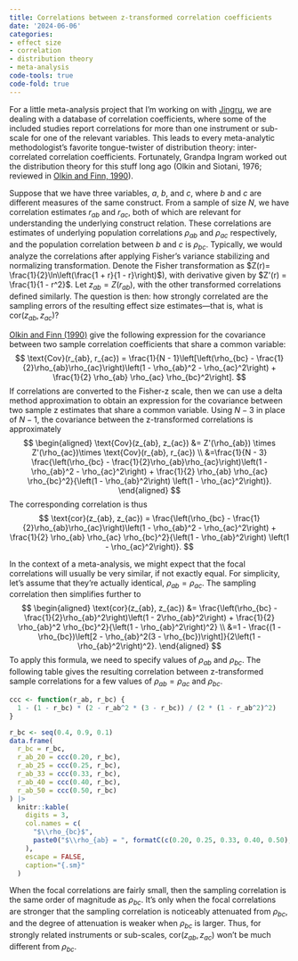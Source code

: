 ```yaml
---
title: Correlations between z-transformed correlation coefficients
date: '2024-06-06'
categories:
- effect size
- correlation
- distribution theory
- meta-analysis
code-tools: true
code-fold: true
---
```


For a little meta-analysis project that I'm working on with [Jingru](/authors/jingru-zhang/), we are dealing with a database of correlation coefficients, where some of the included studies report correlations for more than one instrument or sub-scale for one of the relevant variables. This leads to every meta-analytic methodologist's favorite tongue-twister of distribution theory: inter-correlated correlation coefficients. Fortunately, Grandpa Ingram worked out the distribution theory for this stuff long ago (Olkin and Siotani, 1976; reviewed in [Olkin and Finn, 1990](https://doi.org/10.1037/0033-2909.108.2.330)). 

Suppose that we have three variables, $a$, $b$, and $c$, where $b$ and $c$ are different measures of the same construct. From a sample of size $N$, we have correlation estimates $r_{ab}$ and $r_{ac}$, both of which are relevant for understanding the underlying construct relation. These correlations are estimates of underlying population correlations $\rho_{ab}$ and $\rho_{ac}$ respectively, and the population correlation between $b$ and $c$ is $\rho_{bc}$. 
Typically, we would analyze the correlations after applying Fisher's variance stabilizing and normalizing transformation. 
Denote the Fisher transformation as $Z(r)= \frac{1}{2}\ln\left(\frac{1 + r}{1 - r}\right)$), with derivative given by $Z'(r) = \frac{1}{1 - r^2}$. Let $z_{ab} = Z(r_{ab})$, with the other transformed correlations defined similarly. The question is then: how strongly correlated are the sampling errors of the resulting effect size estimates---that is, what is $\text{cor}(z_{ab}, z_{ac})$?

[Olkin and Finn (1990)](https://doi.org/10.1037/0033-2909.108.2.330) give the following expression for the covariance between two sample correlation coefficients that share a common variable:
$$
\text{Cov}(r_{ab}, r_{ac}) = \frac{1}{N - 1}\left[\left(\rho_{bc} - \frac{1}{2}\rho_{ab}\rho_{ac}\right)\left(1 - \rho_{ab}^2 - \rho_{ac}^2\right) + \frac{1}{2} \rho_{ab} \rho_{ac} \rho_{bc}^2\right].
$$
If correlations are converted to the Fisher-z scale, then we can use a delta method approximation to obtain an expression for the covariance between two sample z estimates that share a common variable.  Using $N-3$ in place of $N-1$, the covariance between the z-transformed correlations is approximately
$$
\begin{aligned}
\text{Cov}(z_{ab}, z_{ac}) &= Z'(\rho_{ab}) \times Z'(\rho_{ac})\times \text{Cov}(r_{ab}, r_{ac}) \\
&=\frac{1}{N - 3} \frac{\left(\rho_{bc} - \frac{1}{2}\rho_{ab}\rho_{ac}\right)\left(1 - \rho_{ab}^2 - \rho_{ac}^2\right) + \frac{1}{2} \rho_{ab} \rho_{ac} \rho_{bc}^2}{\left(1 - \rho_{ab}^2\right) \left(1 - \rho_{ac}^2\right)}.
\end{aligned}
$$
The corresponding correlation is thus
$$
\text{cor}(z_{ab}, z_{ac}) = \frac{\left(\rho_{bc} - \frac{1}{2}\rho_{ab}\rho_{ac}\right)\left(1 - \rho_{ab}^2 - \rho_{ac}^2\right) + \frac{1}{2} \rho_{ab} \rho_{ac} \rho_{bc}^2}{\left(1 - \rho_{ab}^2\right) \left(1 - \rho_{ac}^2\right)}.
$$

In the context of a meta-analysis, we might expect that the focal correlations will usually be very similar, if not exactly equal. For simplicity, let's assume that they're actually identical, $\rho_{ab} = \rho_{ac}$. The sampling correlation then simplifies further to  
$$
\begin{aligned}
\text{cor}(z_{ab}, z_{ac}) &= \frac{\left(\rho_{bc} - \frac{1}{2}\rho_{ab}^2\right)\left(1 - 2\rho_{ab}^2\right) + \frac{1}{2} \rho_{ab}^2 \rho_{bc}^2}{\left(1 - \rho_{ab}^2\right)^2} \\
&=1 -  \frac{(1 - \rho_{bc})\left[2 - \rho_{ab}^2(3 - \rho_{bc})\right]}{2\left(1 - \rho_{ab}^2\right)^2}.
\end{aligned}
$$
To apply this formula, we need to specify values of $\rho_{ab}$ and $\rho_{bc}$. The following table gives the resulting correlation between z-transformed sample correlations for a few values of $\rho_{ab} = \rho_{ac}$ and $\rho_{bc}$. 

::: {.grid}


::: {.g-col-2}
:::

::: {.g-col-8}

```r
ccc <- function(r_ab, r_bc) {
  1 - (1 - r_bc) * (2 - r_ab^2 * (3 - r_bc)) / (2 * (1 - r_ab^2)^2)
}

r_bc <- seq(0.4, 0.9, 0.1)
data.frame(
  r_bc = r_bc, 
  r_ab_20 = ccc(0.20, r_bc),
  r_ab_25 = ccc(0.25, r_bc),
  r_ab_33 = ccc(0.33, r_bc),
  r_ab_40 = ccc(0.40, r_bc),
  r_ab_50 = ccc(0.50, r_bc)
) |>
  knitr::kable(
    digits = 3, 
    col.names = c(
      "$\\rho_{bc}$", 
      paste0("$\\rho_{ab} = ", formatC(c(0.20, 0.25, 0.33, 0.40, 0.50),format = "f", digits = 2), "$")
    ),
    escape = FALSE,
    caption="{.sm}"
  )
```

:::

:::

When the focal correlations are fairly small, then the sampling correlation is the same order of magnitude as $\rho_{bc}$. It's only when the focal correlations are stronger that the sampling correlation is noticeably attenuated from $\rho_{bc}$, and the degree of attenuation is weaker when $\rho_{bc}$ is larger. Thus, for strongly related instruments or sub-scales, $\text{cor}(z_{ab}, z_{ac})$ won't be much different from $\rho_{bc}$. 

